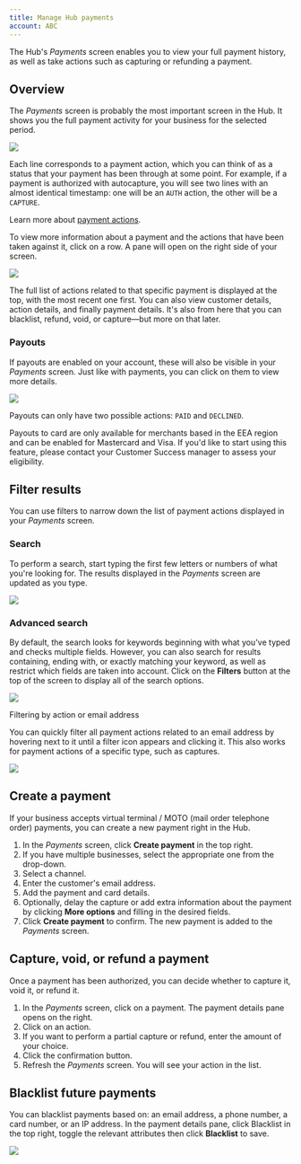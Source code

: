```yaml
---
title: Manage Hub payments
account: ABC
---
```


The Hub's _Payments_ screen enables you to view your full payment history, as well as take actions such as capturing or refunding a payment. 

Overview
--------

The _Payments_ screen is probably the most important screen in the Hub. It shows you the full payment activity for your business for the selected period. 

![](/download/attachments/2785624/hub-payments-screen.png?version=1&modificationDate=1586438864723&api=v2)

Each line corresponds to a payment action, which you can think of as a status that your payment has been through at some point. For example, if a payment is authorized with autocapture, you will see two lines with an almost identical timestamp: one will be an `AUTH` action, the other will be a `CAPTURE`.

Learn more about [payment actions](/display/DOCS/About+payment+actions).

To view more information about a payment and the actions that have been taken against it, click on a row. A pane will open on the right side of your screen. 

![](/download/attachments/2785624/hub-payment-details.png?version=1&modificationDate=1586438975614&api=v2)

The full list of actions related to that specific payment is displayed at the top, with the most recent one first. You can also view customer details, action details, and finally payment details. It's also from here that you can blacklist, refund, void, or capture—but more on that later.

### Payouts

If payouts are enabled on your account, these will also be visible in your _Payments_ screen. Just like with payments, you can click on them to view more details.

![](/download/attachments/2785624/hub-payouts-details.png?version=1&modificationDate=1586439030575&api=v2)

Payouts can only have two possible actions: `PAID` and `DECLINED`.

Payouts to card are only available for merchants based in the EEA region and can be enabled for Mastercard and Visa. If you'd like to start using this feature, please contact your Customer Success manager to assess your eligibility.

Filter results
--------------

You can use filters to narrow down the list of payment actions displayed in your _Payments_ screen.

### Search

To perform a search, start typing the first few letters or numbers of what you're looking for. The results displayed in the _Payments_ screen are updated as you type.

![](/download/attachments/2785624/hub-search.png?version=1&modificationDate=1586439154673&api=v2)

### Advanced search

By default, the search looks for keywords beginning with what you've typed and checks multiple fields. However, you can also search for results containing, ending with, or exactly matching your keyword, as well as restrict which fields are taken into account. Click on the **Filters** button at the top of the screen to display all of the search options.

![](/download/attachments/2785624/hub-advanced-search.png?version=1&modificationDate=1586439208872&api=v2)

Filtering by action or email address

You can quickly filter all payment actions related to an email address by hovering next to it until a filter icon appears and clicking it. This also works for payment actions of a specific type, such as captures.

![](/download/attachments/2785624/hub-filtering.png?version=1&modificationDate=1586439242039&api=v2)

Create a payment
----------------

If your business accepts virtual terminal / MOTO (mail order telephone order) payments, you can create a new payment right in the Hub.

1.  In the _Payments_ screen, click **Create payment** in the top right.
2.  If you have multiple businesses, select the appropriate one from the drop-down.
3.  Select a channel.
4.  Enter the customer's email address.
5.  Add the payment and card details.
6.  Optionally, delay the capture or add extra information about the payment by clicking **More options** and filling in the desired fields.
7.  Click **Create payment** to confirm. The new payment is added to the _Payments_ screen.

Capture, void, or refund a payment
----------------------------------

Once a payment has been authorized, you can decide whether to capture it, void it, or refund it.

1.  In the _Payments_ screen, click on a payment. The payment details pane opens on the right.
2.  Click on an action.
3.  If you want to perform a partial capture or refund, enter the amount of your choice.
4.  Click the confirmation button.
5.  Refresh the _Payments_ screen. You will see your action in the list.

Blacklist future payments
-------------------------

You can blacklist payments based on: an email address, a phone number, a card number, or an IP address. In the payment details pane, click Blacklist in the top right, toggle the relevant attributes then click **Blacklist** to save. 

![](/download/attachments/2785624/hub-blacklist.png?version=1&modificationDate=1586439409676&api=v2)
